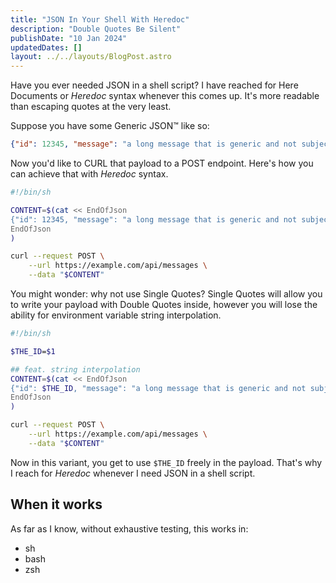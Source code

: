 ```yaml
---
title: "JSON In Your Shell With Heredoc"
description: "Double Quotes Be Silent"
publishDate: "10 Jan 2024"
updatedDates: []
layout: ../../layouts/BlogPost.astro
---
```


Have you ever needed JSON in a shell script? I have reached for Here Documents or _Heredoc_ syntax whenever this comes up. It's more readable than escaping quotes at the very least.

Suppose you have some Generic JSON&trade; like so:

```json
{"id": 12345, "message": "a long message that is generic and not subject to trademarks"}
```

Now you'd like to CURL that payload to a POST endpoint. Here's how you can achieve that with _Heredoc_ syntax.

```bash
#!/bin/sh

CONTENT=$(cat << EndOfJson
{"id": 12345, "message": "a long message that is generic and not subject to trademarks"}
EndOfJson
)

curl --request POST \
    --url https://example.com/api/messages \
    --data "$CONTENT"
```

You might wonder: why not use Single Quotes? Single Quotes will allow you to write your payload with Double Quotes inside, however you will lose the ability for environment variable string interpolation.

```bash
#!/bin/sh

$THE_ID=$1

## feat. string interpolation
CONTENT=$(cat << EndOfJson
{"id": $THE_ID, "message": "a long message that is generic and not subject to trademarks"}
EndOfJson
)

curl --request POST \
    --url https://example.com/api/messages \
    --data "$CONTENT"
```

Now in this variant, you get to use `$THE_ID` freely in the payload. That's why I reach for _Heredoc_ whenever I need JSON in a shell script.

## When it works

As far as I know, without exhaustive testing, this works in:

* sh
* bash
* zsh